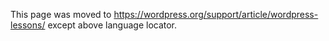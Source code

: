{{Languages|
{{en|WordPress_Lessons}}
{{de|WordPress Lektionen}}
{{es|WordPress_Lessons}}
{{id|Belajar_WordPress}}
{{ko|WordPress_Lessons}}
{{mk|WordPress Лекции}}
{{nl|WordPress Lessen}}
{{pl|WordPress Lekcje}}
{{th|WordPress Lessons}}
{{tr|WordPress Dersleri}}
{{zh-cn|WordPress 教学}}
{{zh-tw|WordPress 教學}}
{{ru|Уроки WordPress}}
}}
This page was moved to https://wordpress.org/support/article/wordpress-lessons/ except above language locator.
<!--


__NOTOC__ __NOEDITSECTION__

==WordPress for Beginners==
<div class="half" style="width: 40%; margin:0px 6px; float:left">
* [[Introduction to Blogging]]
* [[First Steps With WordPress]]
* [[WordPress Semantics|WordPress Semantics - Learning the Jargon]]
* [[New To WordPress - Where to Start]]
* [[Using Images]]
* [[Wrapping Text Around Images]]
* [[Comments in WordPress]]
* [[Finding WordPress Help]]
</div>
<div class="half" style="width: 40%; margin:0px 6px; float:left">
* [[Post Formats]]
* [[Linking Posts Pages and Categories|Linking to Posts, Pages, and Categories]]
* [[Using Smilies]]
* [[WordPress Feeds]]
* [[Customizing Feeds]]
* [[How to Use Gravatars in WordPress]]
* [[Writing Code in Your Posts]]
* [[Using Password Protection]]
</div>
<div style="clear:both; height:10px">
</div>

==Designing Your WordPress Site==
<div class="half" style="width: 45%; margin:0px 6px; float:left">
* [[Developing a Colour Scheme]] 
* [[Designing Headers]]
* [[Creating Horizontal Menus|CSS Horizontal Menus]]
* [[Dynamic Menu Highlighting]]
* [[Good Navigation Links]]
* [[Next and Previous Links]]
* [[Styling for Print]] 
* [[Post Meta Data Section|Designing Your Post Meta Data Section]]
* [[Separating Categories|Separating Categories in your Post Meta Data Section]]
* [[Customizing the Read More]]
</div>
<div class="half" style="width: 45%; margin:0px 6px; float:left; display: inline">
* [[Formatting Date and Time]]
* [[Styling Lists with CSS]]
* [[Designing Headings]]
* [[Playing With Fonts]]
* [[Using Images]]
* [[Fun Character Entities]]
* [[Blog Design and Layout|Comprehensive list of design articles]] 
* [[Creating a Favicon|Adding a Favicon]]
</div>
<div style="clear:both; height:10px">
</div>

==Lessons for Theme Development==
<div class="half" style="width: 40%; margin:0px 6px; float:left">
* [[CSS|WordPress CSS Information and Techniques]]
* [[Finding Your CSS Styles]]
* [[Pages|Creating Individual Pages]]
* [[Uploading Files]]
* [[I Make Changes and Nothing Happens]]
* [[Blog_Design_and_Layout|WordPress Blog Design and Layout]]
* [[Using_Themes|Using WordPress Themes]]
* [[HTML to XHTML]] 
* [[Custom Post Types]]
</div>
<div class="half" style="width: 40%; margin:0px 6px; float:left">
* [[Stepping Into Templates]]
* [[Stepping Into Template Tags]]
* [[Template Hierarchy]]
* [[The Loop|The WordPress Loop]]
* [[The Loop in Action]]
* [[Template_Tags/Anatomy_of_a_Template_Tag|Anatomy of a Template Tag]]
* [[Functions_File_Explained|Theme Functions File Explained]]
</div>
There is a comprehensive list of articles on Template Files and Template Tags in the [[Templates]] article. 
<div style="clear:both; height:10px">
</div>

==Website Development==
<div class="half" style="width: 40%; margin:0px 6px; float:left">
* [[Validating a Website]]
* [[Know Your Sources]]
* [[WordPress Housekeeping]]
* [[WordPress Site Maintenance]]
* [[Finding Server Info]]
* [[HTML to XHTML]]
</div>
<div class="half" style="width: 40%; margin:0px 6px; float:left">
* [[Migrating Multiple Blogs into WordPress 3.0 Multisite]]
* [[Meta Tags in WordPress]]
* [[Search Engine Optimization for WordPress]]
* [[Accessibility]]
</div>
<div style="clear:both; height:10px">
</div>

{{toclist}}


[[Category:WordPress Lessons]]
[[Category:Getting Started]]
[[Category:WordPress Help]]
[[Category:Design and Layout]]
[[Category:UI Link]]
-->